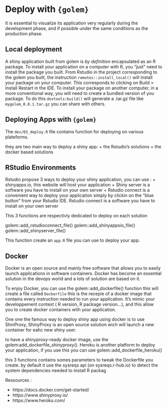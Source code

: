 # Deploy with `{golem}` {#deploy-golem}


It is essential to visualize its application very regularly during the development phase, and if possible under the same conditions as the production phase.


## Local deployment

A shiny application built from golem is _by definition_ encapsulated as an R package. To install your application on a computer with R, you "just" need to install the package you built.
From Rstudio in the project corresponding to the golem you built, the instruction `remotes::install_local()` will install your package on your computer. This corresponds to clicking on Build > Install Restart in the IDE.
To install your package on another computer, in a more conventional way, you will need to create a bundled version of you package. To do this `devtools:build()` will generate a .tar.gz file like `mygolem_0.0.1.tar.gz` you can share with others.

## Deploying Apps with `{golem}`

The `dev/03_deploy.R` file contains function for deploying on various plateforms. 


they are two main way to deploy a shiny app:
+ the Rstudio's solutions
+ the docker based solutions


## RStudio Environments

Rstudio propose 3 ways to deploy your shiny application, you can use  : 
+ shinyapps.io, this website will host your application
+ Shiny server is a software you have to install on your own server
+ Rstudio connect is a convenient way to deploy your application simply by clickin on the "blue button" from your Rstudio IDE. Rstudio connect is a software you have to install on your own server 


This 3 functions are respectivly dedicated to deploy on each solution

golem::add_rstudioconnect_file()
golem::add_shinyappsio_file()
golem::add_shinyserver_file()


This function create an `app.R` file you can use to deploy your app.

## Docker 

Docker is an open source and mainly free software that allows you to easily launch applications in software containers. Docker has become an essential solution in the devops world and a lots of solution are based on it.

To enjoy Docker, you can use the golem::add_dockerfile() function this will create a file called `Dockerfile` this is the recepie of a docker image that contains every instruction needed to run your application. It's mimic your developpement context ( R version, R package version...), and this allow you to create docker containers with your application.

One one the famous way to deploy shiny app using docker is to use ShinProxy, ShinyProxy is an open source solution wich will launch a new container for eahc new shiny user.

to have a shinyproxy-ready docker image, use the golem:add_dockerfile_shinyproxy().
Heroku is another platform to deploy your application, if you use this you can use golem::add_dockerfile_heroku()

this 3 functions contains somes parameters to tweak the Dockerfile you create. by default it use the sysreqs api (on sysreqs.r-hub.io) to detect the system dependencies needed to install R packag



Ressources : 


+ https://docs.docker.com/get-started/
+ https://www.shinyproxy.io/
+ https://www.heroku.com/

